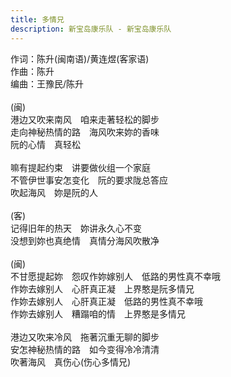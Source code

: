 ```yaml
---
title: 多情兄
description: 新宝岛康乐队 - 新宝岛康乐队
---
```


作词：陈升(闽南语)/黄连煜(客家语)<br />作曲：陈升<br />编曲：王豫民/陈升<br /><br />(闽)<br />港边又吹来南风　咱来走著轻松的脚步<br />走向神秘热情的路　海风吹来妳的香味<br />阮的心情　真轻松<br /><br />嘛有提起约束　讲要做伙组一个家庭<br />不管伊世事安怎变化　阮的要求陇总答应<br />吹起海风　妳是阮的人<br /><br />(客)<br />记得旧年的热天　妳讲永久心不变<br />没想到妳也真绝情　真情分海风吹散净<br /><br />(闽)<br />不甘愿提起妳　怨叹作妳嫁别人　低路的男性真不幸哦<br />作妳去嫁别人　心肝真正凝　上界憨是阮多情兄<br />作妳去嫁别人　心肝真正凝　低路的男性真不幸哦<br />作妳去嫁别人　糟蹋咱的情　上界憨是多情兄<br /><br />港边又吹来冷风　拖著沉重无聊的脚步<br />安怎神秘热情的路　如今变得冷冷清清<br />吹著海风　真伤心(伤心多情兄)